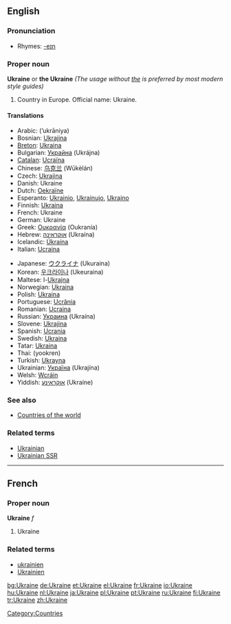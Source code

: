 ==English==

{{wikipedia}}

===Pronunciation===
*Rhymes: [[Rhymes:English:-eɪn|-eɪn]]

===Proper noun===
'''Ukraine''' or '''the Ukraine''' ''(The usage without <u>the</u> is preferred by most modern style guides)''

# Country in Europe. Official name: Ukraine.

====Translations====
{{top}}
*Arabic: {{ARchar|[[أوكرانيا]]}} (’ukrāniya) {{f}}
*Bosnian: [[Ukrajina]] {{f}}
*[[Breton]]: [[Ukraina]]
*Bulgarian: [[Украйна]] (Ukrájna)
*[[Catalan]]: [[Ucraïna]] {{f}}
*Chinese: [[乌克兰]] (Wūkèlán)
*Czech: [[Ukrajina]]
*Danish: Ukraine
*Dutch: [[Oekraïne]]
*Esperanto: [[Ukrainio]], [[Ukrainujo]], [[Ukrajno]]
*Finnish: [[Ukraina]]
*French: Ukraine
*German: Ukraine
*Greek: [[Ουκρανία]] (Oukranía) {{f}}
*Hebrew: [[אוקראינה]] (Ukraína)
*Icelandic: [[Úkraína]] {{f}}
*Italian: [[Ucraina]] {{f}}
{{mid}}
*Japanese: [[ウクライナ]] (Ukuraina)
*Korean: [[우크라이나]] (Ukeuraina)
*Maltese: l-[[Ukrajna]]
*Norwegian: [[Ukraina]]
*Polish: [[Ukraina]] {{f}}
*Portuguese: [[Ucrânia]] {{f}}
*Romanian: [[Ucraina]] {{f}}
*Russian: [[Украина]] (Ukraína) {{f}}
*Slovene: [[Ukrajina]] {{f}}
*Spanish: [[Ucrania]] {{f}}
*Swedish: [[Ukraina]]
*Tatar: [[Ukraina#Tatar|Ukraina]]
*Thai: {{THchar|[[ยูเครน]]}} (yookren)
*Turkish: [[Ukrayna]]
*Ukrainian: [[Україна]] (Ukrajína) {{f}}
*Welsh: [[Wcráin]]
*Yiddish: [[אוקראַינע]] (Ukraíne)
{{bottom}}

===See also===
*[[Countries of the world]]

===Related terms===
* [[Ukrainian]]
* [[Ukrainian SSR]]

[[Category:Countries]]


----

==French==
===Proper noun===
'''Ukraine''' ''f''

# Ukraine

===Related terms===
*[[ukrainien]]
*[[Ukrainien]]

[[bg:Ukraine]]
[[de:Ukraine]]
[[et:Ukraine]]
[[el:Ukraine]]
[[fr:Ukraine]]
[[io:Ukraine]]
[[hu:Ukraine]]
[[nl:Ukraine]]
[[ja:Ukraine]]
[[pl:Ukraine]]
[[pt:Ukraine]]
[[ru:Ukraine]]
[[fi:Ukraine]]
[[tr:Ukraine]]
[[zh:Ukraine]]
